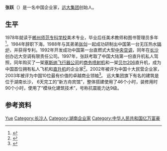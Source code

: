 {{Otheruses|张跃}}
{{Infobox person
| name        = 张跃
| image       = 
| alt         = 
| caption     = 
| birth_date  = 1960年
| birth_place = {{CHN}}[[湖南|湖南]][[长沙|长沙]]（一说[[郴州|郴州]]）
| death_date  = 
| death_place = 
| nationality = 
| other_names = 
| known_for   = [[远大集团|远大集团]]总裁
| occupation  = 
}}

'''张跃'''（{{bd|1960年||}}）是一名中国企业家，[[远大集团|远大集团]]创始人。

== 生平 ==
1978年就读于[[郴州师范专科学校|郴州师范专科学校]]美术专业，毕业后任美术教师和图书管理员多年<ref>{{Cite news
 |title      = 远大集团张跃：我有一座“桃花岛”
 |url        = http://news.78.cn/html/2010/08/18/141464.shtml
 |publisher  = 78创业资讯网
 |date       = 2010-08-18
 |accessdate = 2010-09-23
}}{{dead link|date=2018年2月 |bot=InternetArchiveBot |fix-attempted=yes }}</ref>。1984年辞职下海，1988年与其弟弟[[张剑|张剑]]一起成功研制出中国第一台无压热水[[锅炉|锅炉]]，并获得专利。1992年开发成功中国第一台直燃式大型[[中央空调|中央空调]]，同年在[[长沙|长沙]]创办远大空调有限责任公司。1997年，张跃考取了中国大陆第一份直升机私人驾照，同年购买了一架[[塞斯纳飞行器公司|塞斯纳飞行器公司]]的[[商务喷射机|商务喷射机]]和一架[[贝尔206|贝尔206]]直升机，成为中国首位拥有私人飞机和[[直升机|直升机]]的企业家<ref>{{Cite news|title=长沙是中国私人飞机最多的城市|url=http://shengbuzhang.cctv.com/20091019/102984.shtml|publisher=CCTV|date=2009-10-19|accessdate=2010-09-23|archive-date=2011-05-24|archive-url=https://web.archive.org/web/20110524025719/http://shengbuzhang.cctv.com/20091019/102984.shtml}}</ref>。2002年被评为中国十大民营企业家，2003年被评为中国10位最有价值的卓越商业领袖<ref>{{Cite news|title=张跃，远大空调有限公司董事长兼CEO|url=http://www.hurun.net/shownews700.aspx|publisher=胡润百富|date=|accessdate=2010-09-23|deadurl=yes|archiveurl=https://web.archive.org/web/20080830100155/http://www.hurun.net/shownews700.aspx|archivedate=2008-08-30}}</ref>。
远大集团旗下有名的建筑是位于湖南长沙， 6天完工的“新方舟宾馆”，整体搭建使用了46个小时，装修用时90个小时，使用了“模块化建筑技术”，号称抗震能力达9级。

== 参考资料 ==
{{reflist}}

{{企业家小作品}}

{{Authority control}}
{{DEFAULTSORT:Zhang张}}
[[Category:张姓|Yue]]
[[Category:长沙人|Category:长沙人]]
[[Category:湖南企业家|Category:湖南企业家]]
[[Category:中华人民共和国亿万富豪|Category:中华人民共和国亿万富豪]]